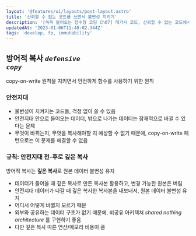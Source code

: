 ```yaml
---
layout: '@features/ui/layouts/post-layout.astro'
title: '신뢰할 수 없는 코드를 쓰면서 불변성 지키기'
description: '[쏙쏙 들어오는 함수형 코딩 Ch07] 레거시 코드, 신뢰할 수 없는 코드에서 내 코드를 보호하기 위한 방어적 복사'
updatedAt: '2023-01-06T11:48:02.344Z'
tags: 'develop, fp, immutability'
---
```



## 방어적 복사 <code>_defensive copy_</code>

copy-on-write 원칙을 지키면서 안전하게 함수를 사용하기 위한 원칙

### 안전지대

- 불변성이 지켜지는 코드들, 걱정 없이 쓸 수 있음
- 안전지대 안으로 들어오는 데이터, 밖으로 나가는 데이터는 잠재적으로 바뀔 수 있다는 문제
- 무엇이 바뀌는지, 무엇을 복사해야할 지 예상할 수 없기 때문에, copy-on-write 패턴으로는 이 문제를 해결할 수 없음

### 규칙: 안전지대 전-후로 깊은 복사

방어적 복사는 **깊은 복사**로 원본 데이터 불변성 유지

- 데이터가 들어올 때 깊은 복사로 만든 복사본 활용하고, 변경 가능한 원본은 버림
- 안전지대 데이터가 나갈 때 깊은 복사한 복사본을 내보내서, 원본 데이터 불변성 유지
- 어디서 어떻게 바뀔지 모르기 때문
- 외부와 공유하는 데이터 구조가 없기 때문에, 비공유 아키텍처 _shared nothing architecture_ 를 구현하기 좋음
- 다만 깊은 복사 따른 연산/메모리 비용이 큼
